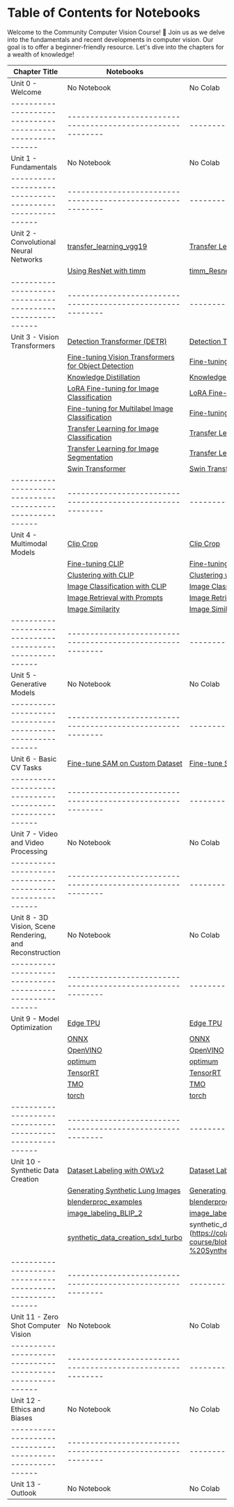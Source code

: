 # Table of Contents for Notebooks

Welcome to the Community Computer Vision Course! 🤗
Join us as we delve into the fundamentals and recent developments in computer vision.
Our goal is to offer a beginner-friendly resource.
Let's dive into the chapters for a wealth of knowledge!


| Chapter Title                                          | Notebooks                                                | Colabs   |
|--------------------------------------------------------|----------------------------------------------------------|----------|
| Unit 0 - Welcome                                       | No Notebook                                              | No Colab |
|--------------------------------------------------------|----------------------------------------------------------|----------|
| Unit 1 - Fundamentals                                  | No Notebook                                              | No Colab |
|--------------------------------------------------------|----------------------------------------------------------|----------|
| Unit 2 - Convolutional Neural Networks                 | [transfer_learning_vgg19](https://github.com/johko/computer-vision-course/blob/main/notebooks/Unit%202%20-%20Convolutional%20Neural%20Networks/transfer_learning_vgg19.ipynb) | [Transfer Learning with VGG](https://colab.research.google.com/github/fariddinar/computer-vision-course/blob/main/notebooks/Unit%202%20-%20Convolutional%20Neural%20Networks/transfer_learning_vgg19.ipynb)     |
|                                                        | [Using ResNet with timm](https://github.com/johko/computer-vision-course/blob/main/notebooks/Unit%202%20-%20Convolutional%20Neural%20Networks/timm_Resnet.ipynb) | [timm_Resnet](https://colab.research.google.com/github/fariddinar/computer-vision-course/blob/main/notebooks/Unit%202%20-%20Convolutional%20Neural%20Networks/timm_Resnet.ipynb)     |
|--------------------------------------------------------|----------------------------------------------------------|----------|
| Unit 3 - Vision Transformers                           | [Detection Transformer (DETR)](https://github.com/johko/computer-vision-course/blob/main/notebooks/Unit%203%20-%20Vision%20Transformers/DETR.ipynb) | [Detection Transformer (DETR)](https://colab.research.google.com/github/fariddinar/computer-vision-course/blob/main/notebooks/Unit%203%20-%20Vision%20Transformers/DETR.ipynb)    |
|                                                        | [Fine-tuning Vision Transformers for Object Detection](https://github.com/johko/computer-vision-course/blob/main/notebooks/Unit%203%20-%20Vision%20Transformers/Fine-tuning%20Vision%20Transformers%20for%20Object%20detection.ipynb)                 | [Fine-tuning Vision Transformers for Object Detection](https://colab.research.google.com/github/fariddinar/computer-vision-course/blob/main/notebooks/Unit%203%20-%20Vision%20Transformers/Fine-tuning%20Vision%20Transformers%20for%20Object%20detection.ipynb)    |
|                                                        | [Knowledge Distillation](https://github.com/johko/computer-vision-course/blob/main/notebooks/Unit%203%20-%20Vision%20Transformers/KnowledgeDistillation.ipynb)                              | [Knowledge Distillation](https://colab.research.google.com/github/fariddinar/computer-vision-course/blob/main/notebooks/Unit%203%20-%20Vision%20Transformers/KnowledgeDistillation.ipynb)    |
|                                                        | [LoRA Fine-tuning for Image Classification](https://github.com/johko/computer-vision-course/blob/main/notebooks/Unit%203%20-%20Vision%20Transformers/LoRA-Image-Classification.ipynb)                          | [LoRA Fine-tuning for Image Classification](https://colab.research.google.com/github/fariddinar/computer-vision-course/blob/main/notebooks/Unit%203%20-%20Vision%20Transformers/LoRA-Image-Classification.ipynb)    |
|                                                        | [Fine-tuning for Multilabel Image Classification](https://github.com/johko/computer-vision-course/blob/main/notebooks/Unit%203%20-%20Vision%20Transformers/fine-tuning-multilabel-image-classification.ipynb)                   | [Fine-tuning for Multilabel Image Classification](https://colab.research.google.com/github/fariddinar/computer-vision-course/blob/main/notebooks/Unit%203%20-%20Vision%20Transformers/fine-tuning-multilabel-image-classification.ipynb)    |
|                                                        | [Transfer Learning for Image Classification](https://github.com/johko/computer-vision-course/blob/main/notebooks/Unit%203%20-%20Vision%20Transformers/transfer-learning-image-classification.ipynb)                  | [Transfer Learning for Image Classification](https://colab.research.google.com/github/fariddinar/computer-vision-course/blob/main/notebooks/Unit%203%20-%20Vision%20Transformers/transfer-learning-image-classification.ipynb)    |
|                                                        | [Transfer Learning for Image Segmentation](https://github.com/johko/computer-vision-course/blob/main/notebooks/Unit%203%20-%20Vision%20Transformers/transfer-learning-segmentation.ipynb)                    | [Transfer Learning for Image Segmentation](https://colab.research.google.com/github/fariddinar/computer-vision-course/blob/main/notebooks/Unit%203%20-%20Vision%20Transformers/transfer-learning-segmentation.ipynb)    |
|                                                        | [Swin Transformer](https://github.com/johko/computer-vision-course/blob/main/notebooks/Unit%203%20-%20Vision%20Transformers/Swin.ipynb)                                              | [Swin Transformer](https://colab.research.google.com/github/fariddinar/computer-vision-course/blob/main/notebooks/Unit%203%20-%20Vision%20Transformers/Swin.ipynb)    |
|--------------------------------------------------------|----------------------------------------------------------|----------|
| Unit 4 - Multimodal Models                             | [Clip Crop](https://github.com/johko/computer-vision-course/blob/main/notebooks/Unit%204%20-%20Multimodal%20Models/ClipCrop.ipynb)                                          | [Clip Crop](https://colab.research.google.com/github/fariddinar/computer-vision-course/blob/main/notebooks/Unit%204%20-%20Multimodal%20Models/ClipCrop.ipynb)    |
|                                                        | [Fine-tuning CLIP](https://github.com/johko/computer-vision-course/blob/main/notebooks/Unit%204%20-%20Multimodal%20Models/Clip_finetune.ipynb)                                     | [Fine-tuning CLIP](https://colab.research.google.com/github/fariddinar/computer-vision-course/blob/main/notebooks/Unit%204%20-%20Multimodal%20Models/Clip_finetune.ipynb)    |
|                                                        | [Clustering with CLIP](https://github.com/johko/computer-vision-course/blob/main/notebooks/Unit%204%20-%20Multimodal%20Models/CLIP%20and%20relatives/Clustering%20with%20CLIP.ipynb)                              | [Clustering with CLIP](https://colab.research.google.com/github/fariddinar/computer-vision-course/blob/main/notebooks/Unit%204%20-%20Multimodal%20Models/CLIP%20and%20relatives/Clustering%20with%20CLIP.ipynb)    |
|                                                        | [Image Classification with CLIP](https://github.com/johko/computer-vision-course/blob/main/notebooks/Unit%204%20-%20Multimodal%20Models/CLIP%20and%20relatives/Image%20classification%20with%20CLIP.ipynb)                   | [Image Classification with CLIP](https://colab.research.google.com/github/fariddinar/computer-vision-course/blob/main/notebooks/Unit%204%20-%20Multimodal%20Models/CLIP%20and%20relatives/Image%20classification%20with%20CLIP.ipynb)    |
|                                                        | [Image Retrieval with Prompts](https://github.com/johko/computer-vision-course/blob/main/notebooks/Unit%204%20-%20Multimodal%20Models/CLIP%20and%20relatives/Image_retrieval_with_prompts.ipynb)                      | [Image Retrieval with Prompts](https://colab.research.google.com/github/fariddinar/computer-vision-course/blob/main/notebooks/Unit%204%20-%20Multimodal%20Models/CLIP%20and%20relatives/Image_retrieval_with_prompts.ipynb)    |
|                                                        | [Image Similarity](https://github.com/johko/computer-vision-course/blob/main/notebooks/Unit%204%20-%20Multimodal%20Models/CLIP%20and%20relatives/Image_similarity.ipynb)                                  | [Image Similarity](https://colab.research.google.com/github/fariddinar/computer-vision-course/blob/main/notebooks/Unit%204%20-%20Multimodal%20Models/CLIP%20and%20relatives/Image_similarity.ipynb)    |
|--------------------------------------------------------|----------------------------------------------------------|----------|
| Unit 5 - Generative Models                             | No Notebook                                              | No Colab |
|--------------------------------------------------------|----------------------------------------------------------|----------|
| Unit 6 - Basic CV Tasks                                | [Fine-tune SAM on Custom Dataset](https://github.com/johko/computer-vision-course/blob/main/notebooks/Unit%206%20-%20Basic%20CV%20Tasks/Fine_tune_SAM_(Segment_Anything_Model)_on_Custom_Dataset.ipynb)                   | [Fine-tune SAM on Custom Dataset](https://colab.research.google.com/github/fariddinar/computer-vision-course/blob/main/notebooks/Unit%206%20-%20Basic%20CV%20Tasks/Fine_tune_SAM_(Segment_Anything_Model)_on_Custom_Dataset.ipynb)    |
|--------------------------------------------------------|----------------------------------------------------------|----------|
| Unit 7 - Video and Video Processing                    | No Notebook                                              | No Colab |
|--------------------------------------------------------|----------------------------------------------------------|----------|
| Unit 8 - 3D Vision, Scene Rendering, and Reconstruction| No Notebook                                              | No Colab |
|--------------------------------------------------------|----------------------------------------------------------|----------|
| Unit 9 - Model Optimization                            | [Edge TPU](https://github.com/johko/computer-vision-course/blob/main/notebooks/Unit%209%20-%20Model%20Optimization/edge_tpu.ipynb) | [Edge TPU](https://colab.research.google.com/github/fariddinar/computer-vision-course/blob/main/notebooks/Unit%209%20-%20Model%20Optimization/edge_tpu.ipynb) |
|													     | [ONNX](https://github.com/johko/computer-vision-course/blob/main/notebooks/Unit%209%20-%20Model%20Optimization/onnx.ipynb)         | [ONNX](https://colab.research.google.com/github/fariddinar/computer-vision-course/blob/main/notebooks/Unit%209%20-%20Model%20Optimization/onnx.ipynb)         |
|													     | [OpenVINO](https://github.com/johko/computer-vision-course/blob/main/notebooks/Unit%209%20-%20Model%20Optimization/openvino.ipynb) | [OpenVINO](https://colab.research.google.com/github/fariddinar/computer-vision-course/blob/main/notebooks/Unit%209%20-%20Model%20Optimization/openvino.ipynb) |
|													     | [optimum](https://github.com/johko/computer-vision-course/blob/main/notebooks/Unit%209%20-%20Model%20Optimization/optimum.ipynb)   | [optimum](https://colab.research.google.com/github/fariddinar/computer-vision-course/blob/main/notebooks/Unit%209%20-%20Model%20Optimization/optimum.ipynb)   |
|													     | [TensorRT](https://github.com/johko/computer-vision-course/blob/main/notebooks/Unit%209%20-%20Model%20Optimization/tensorrt.ipynb) | [TensorRT](https://colab.research.google.com/github/fariddinar/computer-vision-course/blob/main/notebooks/Unit%209%20-%20Model%20Optimization/tensorrt.ipynb) |
|													     | [TMO](https://github.com/johko/computer-vision-course/blob/main/notebooks/Unit%209%20-%20Model%20Optimization/tmo.ipynb)           | [TMO](https://colab.research.google.com/github/fariddinar/computer-vision-course/blob/main/notebooks/Unit%209%20-%20Model%20Optimization/tmo.ipynb)           |
|													     | [torch](https://github.com/johko/computer-vision-course/blob/main/notebooks/Unit%209%20-%20Model%20Optimization/torch.ipynb)       | [torch](https://colab.research.google.com/github/fariddinar/computer-vision-course/blob/main/notebooks/Unit%209%20-%20Model%20Optimization/torch.ipynb)       |
|--------------------------------------------------------|----------------------------------------------------------|----------|
| Unit 10 - Synthetic Data Creation                      | [Dataset Labeling with OWLv2](https://github.com/johko/computer-vision-course/blob/main/notebooks/Unit%2010%20-%20Synthetic%20Data%20Creation/OWLV2_labeled_image_dataset_with_annotations.ipynb)     | [Dataset Labeling with OWLv2](https://colab.research.google.com/github/fariddinar/computer-vision-course/blob/main/notebooks/Unit%2010%20-%20Synthetic%20Data%20Creation/OWLV2_labeled_image_dataset_with_annotations.ipynb)    |
|													     | [Generating Synthetic Lung Images](https://github.com/johko/computer-vision-course/blob/main/notebooks/Unit%2010%20-%20Synthetic%20Data%20Creation/Synthetic_lung_images_hf_course.ipynb)                   | [Generating Synthetic Lung Images](https://colab.research.google.com/github/fariddinar/computer-vision-course/blob/main/notebooks/Unit%2010%20-%20Synthetic%20Data%20Creation/Synthetic_lung_images_hf_course.ipynb)    |
|													     | [blenderproc_examples](https://github.com/johko/computer-vision-course/blob/main/notebooks/Unit%2010%20-%20Synthetic%20Data%20Creation/blenderproc_examples.ipynb)                              | [blenderproc_examples](https://colab.research.google.com/github/fariddinar/computer-vision-course/blob/main/notebooks/Unit%2010%20-%20Synthetic%20Data%20Creation/blenderproc_examples.ipynb)    |
|													     | [image_labeling_BLIP_2](https://github.com/johko/computer-vision-course/blob/main/notebooks/Unit%2010%20-%20Synthetic%20Data%20Creation/image_labeling_BLIP_2.ipynb)                            | [image_labeling_BLIP_2](https://colab.research.google.com/github/fariddinar/computer-vision-course/blob/main/notebooks/Unit%2010%20-%20Synthetic%20Data%20Creation/image_labeling_BLIP_2.ipynb)    |
|													     | [synthetic_data_creation_sdxl_turbo](https://github.com/johko/computer-vision-course/blob/main/notebooks/Unit%2010%20-%20Synthetic%20Data%20Creation/synthetic_data_creation_sdxl_turbo.ipynb)               | synthetic_data_creation_sdxl_turbo](https://colab.research.google.com/github/fariddinar/computer-vision-course/blob/main/notebooks/Unit%2010%20-%20Synthetic%20Data%20Creation/synthetic_data_creation_sdxl_turbo.ipynb)    |
|--------------------------------------------------------|----------------------------------------------------------|----------|
| Unit 11 - Zero Shot Computer Vision                    | No Notebook                                              | No Colab |
|--------------------------------------------------------|----------------------------------------------------------|----------|
| Unit 12 - Ethics and Biases                            | No Notebook                                              | No Colab |
|--------------------------------------------------------|----------------------------------------------------------|----------|
| Unit 13 - Outlook                                      | No Notebook                                              | No Colab |
